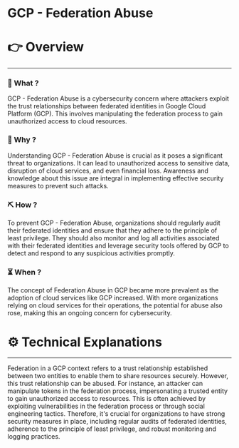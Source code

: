 # GCP - Federation Abuse


# 👉 Overview

---

### 👀 What ?

GCP - Federation Abuse is a cybersecurity concern where attackers exploit the trust relationships between federated identities in Google Cloud Platform (GCP). This involves manipulating the federation process to gain unauthorized access to cloud resources.


### 🧐 Why ?

Understanding GCP - Federation Abuse is crucial as it poses a significant threat to organizations. It can lead to unauthorized access to sensitive data, disruption of cloud services, and even financial loss. Awareness and knowledge about this issue are integral in implementing effective security measures to prevent such attacks.


### ⛏️ How ?

To prevent GCP - Federation Abuse, organizations should regularly audit their federated identities and ensure that they adhere to the principle of least privilege. They should also monitor and log all activities associated with their federated identities and leverage security tools offered by GCP to detect and respond to any suspicious activities promptly.


### ⏳ When ?

The concept of Federation Abuse in GCP became more prevalent as the adoption of cloud services like GCP increased. With more organizations relying on cloud services for their operations, the potential for abuse also rose, making this an ongoing concern for cybersecurity.


# ⚙️ Technical Explanations

---

Federation in a GCP context refers to a trust relationship established between two entities to enable them to share resources securely. However, this trust relationship can be abused. For instance, an attacker can manipulate tokens in the federation process, impersonating a trusted entity to gain unauthorized access to resources. This is often achieved by exploiting vulnerabilities in the federation process or through social engineering tactics. Therefore, it's crucial for organizations to have strong security measures in place, including regular audits of federated identities, adherence to the principle of least privilege, and robust monitoring and logging practices.
